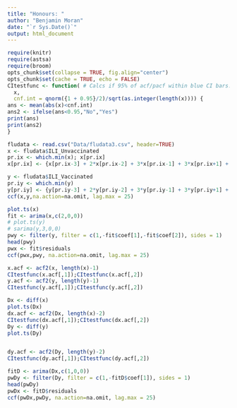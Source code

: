 ```yaml
---
title: "Honours: "
author: "Benjamin Moran"
date: "`r Sys.Date()`"
output: html_document
---
```


```r
require(knitr)
require(astsa)
require(broom)
opts_chunk$set(collapse = TRUE, fig.align="center")
opts_chunk$set(cache = TRUE, echo = FALSE)
CItestfunc <- function( # Calcs if 95% of acf/pacf within blue CI bars.
  x,
  cnf.int = qnorm({1 + 0.95}/2)/sqrt(as.integer(length(x)))) { 
ans <- mean(abs(x)<cnf.int)
ans2 <- ifelse(ans<0.95,"No","Yes")
print(ans)
print(ans2)
}
```

```r
fludata <- read.csv("Data/fludata3.csv", header=TRUE)
x <- fludata$ILI_Unvaccinated
pr.ix <- which.min(x); x[pr.ix]
x[pr.ix] <- {x[pr.ix-3] + 2*x[pr.ix-2] + 3*x[pr.ix-1] + 3*x[pr.ix+1] + 2*x[pr.ix+2] + x[pr.ix+3]}/12

y <- fludata$ILI_Vaccinated
pr.iy <- which.min(y)
y[pr.iy] <- {y[pr.iy-3] + 2*y[pr.iy-2] + 3*y[pr.iy-1] + 3*y[pr.iy+1] + 2*y[pr.iy+2] + y[pr.iy+3]}/12
ccf(x,y,na.action=na.omit, lag.max = 25)
```


```r
plot.ts(x)
fit <- arima(x,c(2,0,0))
# plot.ts(y)
# sarima(y,3,0,0)
pwy <- filter(y, filter = c(1,-fit$coef[1],-fit$coef[2]), sides = 1)
head(pwy)
pwx <- fit$residuals 
ccf(pwx,pwy, na.action=na.omit, lag.max = 25)
```
```r
x.acf <- acf2(x, length(x)-1)
CItestfunc(x.acf[,1]);CItestfunc(x.acf[,2])
y.acf <- acf2(y, length(y)-1)
CItestfunc(y.acf[,1]);CItestfunc(y.acf[,2])
```


```r
Dx <- diff(x)
plot.ts(Dx)
dx.acf <- acf2(Dx, length(x)-2)
CItestfunc(dx.acf[,1]);CItestfunc(dx.acf[,2])
Dy <- diff(y)
plot.ts(Dy)


dy.acf <- acf2(Dy, length(y)-2)
CItestfunc(dy.acf[,1]);CItestfunc(dy.acf[,2])

fitD <- arima(Dx,c(1,0,0))
pwDy <- filter(Dy, filter = c(1,-fitD$coef[1]), sides = 1)
head(pwDy)
pwDx <- fitD$residuals 
ccf(pwDx,pwDy, na.action=na.omit, lag.max = 25)


```
